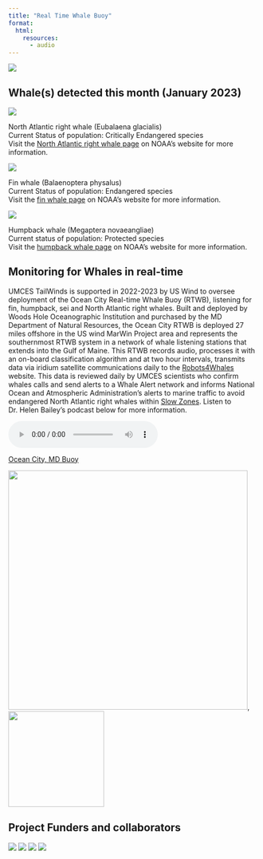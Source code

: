 ```yaml
---
title: "Real Time Whale Buoy"
format:
  html:
    resources:
      - audio
---
```


![](images/HumpbackHawaiicropped.png)

## Whale(s) detected this month (January 2023)

![](images/NARW.png)

North Atlantic right whale (Eubalaena glacialis)\
Current Status of population: Critically Endangered species\
Visit the [North Atlantic right whale page](https://www.fisheries.noaa.gov/species/north-atlantic-right-whale) on NOAA's website for more information.

![](images/Finwhale.png)

Fin whale (Balaenoptera physalus)\
Current Status of population: Endangered species\
Visit the [fin whale page](https://www.fisheries.noaa.gov/species/fin-whale) on NOAA's website for more information.

![](images/Humpbackwhale.png)

Humpback whale (Megaptera novaeangliae)\
Current status of population: Protected species\
Visit the [humpback whale page](https://fisheries.noaa.gov/species/humpback-whale) on NOAA's website for more information.

## Monitoring for Whales in real-time

UMCES TailWinds is supported in 2022-2023 by US Wind to oversee deployment of the Ocean City Real-time Whale Buoy (RTWB), listening for fin, humpback, sei and North Atlantic right whales. Built and deployed by Woods Hole Oceanographic Institution and purchased by the MD Department of Natural Resources, the Ocean City RTWB is deployed 27 miles offshore in the US wind MarWin Project area and represents the southernmost RTWB system in a network of whale listening stations that extends into the Gulf of Maine. This RTWB records audio, processes it with an on-board classification algorithm and at two hour intervals, transmits data via iridium satellite communications daily to the [Robots4Whales](http://dcs/whoi.edu/) website. This data is reviewed daily by UMCES scientists who confirm whales calls and send alerts to a Whale Alert network and informs National Ocean and Atmospheric Administration's alerts to marine traffic to avoid endangered North Atlantic right whales within [Slow Zones](https://fisheries.noaa.gov/feature-story/help-endangered-whales-slow-down-slow-zones). Listen to Dr. Helen Bailey's podcast below for more information.

<audio controls source src="audio/Cetacean_Sound_Bite_11_July_2022.mp3">

</audio>

[Ocean City, MD Buoy](http://dcs.whoi.edu/mdoc0722/mdoc0722_mdoc.shtml)

![](images/Websitefigure1.png){width="5in"},![](images/WHALEALERT.png){width="2in"}

## Project Funders and collaborators

![](images/USWindlogo.png) ![](images/UMCESlogo.png) ![](images/MDDNRlogo.png) ![](images/WHOIlogo.png)

